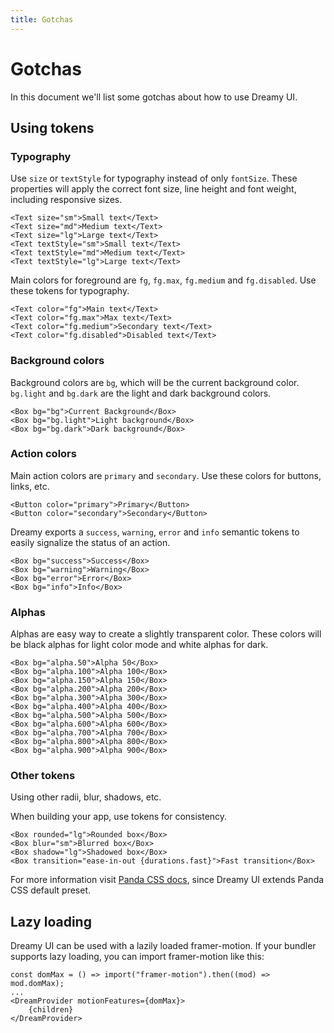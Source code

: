 ```yaml
---
title: Gotchas
---
```


# Gotchas

In this document we'll list some gotchas about how to use Dreamy UI.

## Using tokens

### Typography

Use `size` or `textStyle` for typography instead of only `fontSize`. These properties will apply the correct font size, line height and font weight, including responsive sizes.

```tsx
<Text size="sm">Small text</Text>
<Text size="md">Medium text</Text>
<Text size="lg">Large text</Text>
<Text textStyle="sm">Small text</Text>
<Text textStyle="md">Medium text</Text>
<Text textStyle="lg">Large text</Text>
```

Main colors for foreground are `fg`, `fg.max`, `fg.medium` and `fg.disabled`. Use these tokens for typography.

```tsx
<Text color="fg">Main text</Text>
<Text color="fg.max">Max text</Text>
<Text color="fg.medium">Secondary text</Text>
<Text color="fg.disabled">Disabled text</Text>
```

### Background colors

Background colors are `bg`, which will be the current background color. `bg.light` and `bg.dark` are the light and dark background colors.

```tsx
<Box bg="bg">Current Background</Box>
<Box bg="bg.light">Light background</Box>
<Box bg="bg.dark">Dark background</Box>
```

### Action colors

Main action colors are `primary` and `secondary`. Use these colors for buttons, links, etc.

```tsx
<Button color="primary">Primary</Button>
<Button color="secondary">Secondary</Button>
```

Dreamy exports a `success`, `warning`, `error` and `info` semantic tokens to easily signalize the status of an action.

```tsx
<Box bg="success">Success</Box>
<Box bg="warning">Warning</Box>
<Box bg="error">Error</Box>
<Box bg="info">Info</Box>
```

### Alphas

Alphas are easy way to create a slightly transparent color. These colors will be black alphas for light color mode and white alphas for dark.

```tsx
<Box bg="alpha.50">Alpha 50</Box>
<Box bg="alpha.100">Alpha 100</Box>
<Box bg="alpha.150">Alpha 150</Box>
<Box bg="alpha.200">Alpha 200</Box>
<Box bg="alpha.300">Alpha 300</Box>
<Box bg="alpha.400">Alpha 400</Box>
<Box bg="alpha.500">Alpha 500</Box>
<Box bg="alpha.600">Alpha 600</Box>
<Box bg="alpha.700">Alpha 700</Box>
<Box bg="alpha.800">Alpha 800</Box>
<Box bg="alpha.900">Alpha 900</Box>
```

### Other tokens

Using other radii, blur, shadows, etc.

When building your app, use tokens for consistency.

```tsx
<Box rounded="lg">Rounded box</Box>
<Box blur="sm">Blurred box</Box>
<Box shadow="lg">Shadowed box</Box>
<Box transition="ease-in-out {durations.fast}">Fast transition</Box>
```

For more information visit [Panda CSS docs](https://panda-css.com/docs/customization/theme), since Dreamy UI extends Panda CSS default preset.

## Lazy loading

Dreamy UI can be used with a lazily loaded framer-motion. If your bundler supports lazy loading, you can import framer-motion like this:

```tsx
const domMax = () => import("framer-motion").then((mod) => mod.domMax);
...
<DreamProvider motionFeatures={domMax}>
    {children}
</DreamProvider>
```

